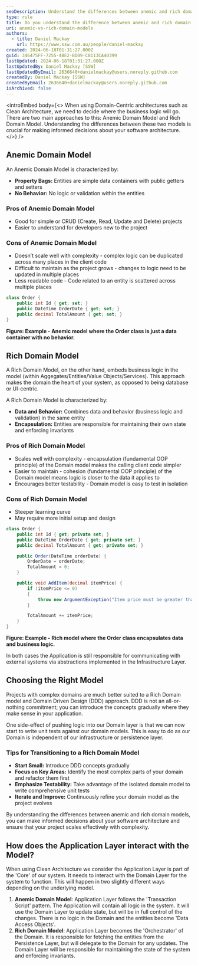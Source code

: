 ```yaml
---
seoDescription: Understand the differences between anemic and rich domain models to improve your software architecture
type: rule
title: Do you understand the difference between anemic and rich domain models?
uri: anemic-vs-rich-domain-models
authors:
  - title: Daniel Mackay
    url: https://www.ssw.com.au/people/daniel-mackay
created: 2024-06-18T01:31:27.000Z
guid: 346475FF-7255-4BE2-BD09-C8113CA40399
lastUpdated: 2024-06-18T01:31:27.000Z
lastUpdatedBy: Daniel Mackay [SSW]
lastUpdatedByEmail: 2636640+danielmackay@users.noreply.github.com
createdBy: Daniel Mackay [SSW]
createdByEmail: 2636640+danielmackay@users.noreply.github.com
isArchived: false
---
```


<introEmbed
  body={<>
When using Domain-Centric architectures such as Clean Architecture, we need to decide where the business logic will go. There are two main approaches to this: Anemic Domain Model and Rich Domain Model. Understanding the differences between these two models is crucial for making informed decisions about your software architecture.
  </>}
/>
## Anemic Domain Model

An Anemic Domain Model is characterized by:

* **Property Bags:** Entities are simple data containers with public getters and setters
* **No Behavior:** No logic or validation within the entities

### Pros of Anemic Domain Model

* Good for simple or CRUD (Create, Read, Update and Delete) projects
* Easier to understand for developers new to the project

### Cons of Anemic Domain Model

* Doesn’t scale well with complexity - complex logic can be duplicated across many places in the client code
* Difficult to maintain as the project grows - changes to logic need to be updated in multiple places
* Less readable code - Code related to an entity is scattered across multiple places

```cs
class Order {
    public int Id { get; set; }
    public DateTime OrderDate { get; set; }
    public decimal TotalAmount { get; set; }
}
```

**Figure: Example - Anemic model where the Order class is just a data container with no behavior.**

## Rich Domain Model

A Rich Domain Model, on the other hand, embeds business logic in the model (within Aggegates/Entities/Value Objects/Services). This approach makes the domain the heart of your system, as opposed to being database or UI-centric.

A Rich Domain Model is characterized by:

* **Data and Behavior:** Combines data and behavior (business logic and validation) in the same entity
* **Encapsulation:** Entities are responsible for maintaining their own state and enforcing invariants

### Pros of Rich Domain Model

* Scales well with complexity - encapsulation (fundamental OOP principle) of the Domain model makes the calling client code simpler
* Easier to maintain - cohesion (fundamental OOP principle) of the Domain model means logic is closer to the data it applies to
* Encourages better testability - Domain model is easy to test in isolation

### Cons of Rich Domain Model

* Steeper learning curve
* May require more initial setup and design

```cs
class Order {
    public int Id { get; private set; }
    public DateTime OrderDate { get; private set; }
    public decimal TotalAmount { get; private set; }

    public Order(DateTime orderDate) {
        OrderDate = orderDate;
        TotalAmount = 0;
    }

    public void AddItem(decimal itemPrice) {
        if (itemPrice <= 0)
        {
            throw new ArgumentException("Item price must be greater than zero.");
        }

        TotalAmount += itemPrice;
    }
}
```

**Figure: Example - Rich model where the Order class encapsulates data and business logic.**

In both cases the Application is still responsible for communicating with external systems via abstractions implemented in the Infrastructure Layer.

## Choosing the Right Model

Projects with complex domains are much better suited to a Rich Domain model and Domain Driven Design (DDD) approach. DDD is not an all-or-nothing commitment; you can introduce the concepts gradually where they make sense in your application.

One side-effect of pushing logic into our Domain layer is that we can now start to write unit tests against our domain models. This is easy to do as our Domain is independent of our infrastructure or persistence layer.

### Tips for Transitioning to a Rich Domain Model

* **Start Small:** Introduce DDD concepts gradually
* **Focus on Key Areas:** Identify the most complex parts of your domain and refactor them first
* **Emphasize Testability:** Take advantage of the isolated domain model to write comprehensive unit tests
* **Iterate and Improve:** Continuously refine your domain model as the project evolves

By understanding the differences between anemic and rich domain models, you can make informed decisions about your software architecture and ensure that your project scales effectively with complexity.

## How does the Application Layer interact with the Model?

When using Clean Architecture we consider the Application Layer is part of the 'Core' of our system.  It needs to interact with the Domain Layer for the system to function.  This will happen in two slightly different ways depending on the underlying model.

1. **Anemic Domain Model**: Application Layer follows the 'Transaction Script' pattern. The Application will contain all logic in the system.  It will use the Domain Layer to update state, but will be in full control of the changes.  There is no logic in the Domain and the entities become 'Data Access Objects'.
2. **Rich Domain Model**:  Application Layer becomes the 'Orchestrator' of the Domain.  It is responsible for fetching the entities from the Persistence Layer, but will delegate to the Domain for any updates.  The Domain Layer will be responsible for maintaining the state of the system and enforcing invariants.
